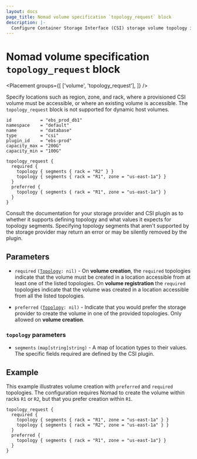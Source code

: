 ```yaml
---
layout: docs
page_title: Nomad volume specification `topology_request` block
description: |-
  Configure Container Storage Interface (CSI) storage volume topology in the `topology_request` block of the Nomad volume specification. Specify region, zone, and rack so that Nomad can access a provisioned CSI volume. Review volume creation examples with preferred and required topologies.
---
```


# Nomad volume specification `topology_request` block

<Placement
  groups={[
    ['volume', 'topology_request'],
  ]}
/>

Specify locations such as region, zone, and rack, where a provisioned CSI volume must
be accessible, or where an existing volume is accessible. The `topology_request`
block is not supported for dynamic host volumes.


```hcl
id           = "ebs_prod_db1"
namespace    = "default"
name         = "database"
type         = "csi"
plugin_id    = "ebs-prod"
capacity_max = "200G"
capacity_min = "100G"

topology_request {
  required {
    topology { segments { rack = "R2" } }
    topology { segments { rack = "R1", zone = "us-east-1a"} }
  }
  preferred {
    topology { segments { rack = "R1", zone = "us-east-1a"} }
  }
}
```

Consult the documentation for your storage provider and CSI plugin as to
whether it supports defining topology and what values it expects for topology
segments. Specifying topology segments that aren't supported by the storage
provider may return an error or may be silently removed by the plugin.

## Parameters

- `required` <code>([Topology][topology]: nil)</code> - On **volume creation**,
  the `required` topologies indicate that the volume must be created in a
  location accessible from at least one of the listed topologies. On **volume
  registration** the `required` topologies indicate that the volume was created
  in a location accessible from all the listed topologies.

- `preferred` <code>([Topology][topology]: nil)</code> - Indicate that you
  would prefer the storage provider to create the volume in one of the provided
  topologies. Only allowed on **volume creation**.

### `topology` parameters

- `segments` `(map[string]string)` - A map of location types to their values.
  The specific fields required are defined by the CSI plugin.

## Example

This example illustrates volume creation with `preferred` and `required`
topologies. The configuration requires Nomad to create the volume within racks
`R1` or `R2`, but that you prefer creation within `R1`.

```hcl
topology_request {
  required {
    topology { segments { rack = "R1", zone = "us-east-1a" } }
    topology { segments { rack = "R2", zone = "us-east-1a" } }
  }
  preferred {
    topology { segments { rack = "R1", zone = "us-east-1a"} }
  }
}
```

[topology]: #topology-parameters
